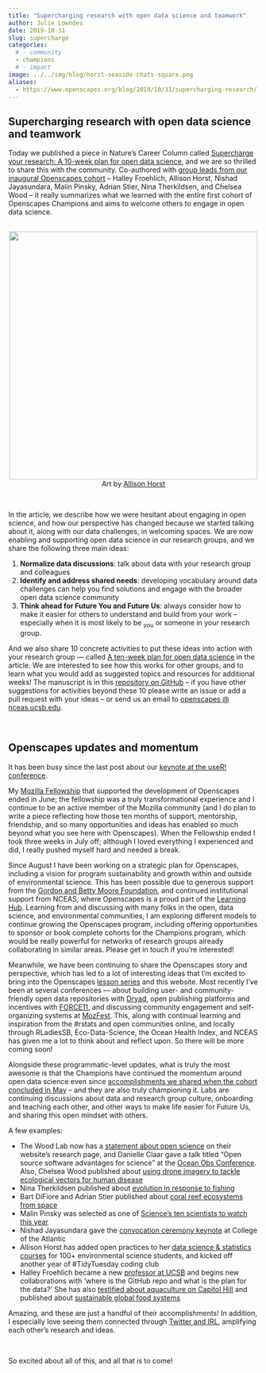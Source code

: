 ```yaml
---
title: "Supercharging research with open data science and teamwork"
author: Julie Lowndes
date: 2019-10-31
slug: supercharge
categories:
  # - community
  - champions
  # - impact
image: ../../img/blog/horst-seaside-chats-square.png
aliases: 
  - https://www.openscapes.org/blog/2019/10/31/supercharging-research/
---
```


## Supercharging research with open data science and teamwork

Today we published a piece in Nature’s Career Column called [Supercharge your research: A 10-week plan for open data science](https://www.nature.com/articles/d41586-019-03335-4), and we are so thrilled to share this with the community. Co-authored with [group leads from our inaugural Openscapes cohort](https://openscapes.github.io/summit2019/#team) – Halley Froehlich, Allison Horst, Nishad Jayasundara, Malin Pinsky, Adrian Stier, Nina Therkildsen, and Chelsea Wood – it really summarizes what we learned with the entire first cohort of Openscapes Champions and aims to welcome others to engage in open data science.

<br> 
<center>
  <a><img src="/img/blog/horst-seaside-chats.png" width="500px"></a>
  <figcaption>Art by [Allison Horst](https://twitter.com/allison_horst)</figcaption>
</center>  

<br>

In the article, we describe how we were hesitant about engaging in open science, and how our perspective has changed because we started talking about it, along with our data challenges, in welcoming spaces. We are now enabling and supporting open data science in our research groups, and we share the following three main ideas: 

1. **Normalize data discussions**: talk about data with your research group and colleagues
2. **Identify and address shared needs**: developing vocabulary around data challenges can help you find solutions and engage with the broader open data science community
3. **Think ahead for Future You and Future Us**: always consider how to make it easier for others to understand and build from your work – especially when it is most likely to be ~you~ or someone in your research group. 

And we also share 10 concrete activities to put these ideas into action with your research group — called [A ten-week plan for open data science](https://www.nature.com/articles/d41586-019-03335-4) in the article. We are interested to see how this works for other groups, and to learn what you would add as suggested topics and resources for additional weeks! The manuscript is in this [repository on GitHub](https://github.com/Openscapes/supercharge-research) – if you have other suggestions for activities beyond these 10 please write an issue or add a pull request with your ideas – or send us an email to [openscapes @ nceas.ucsb.edu](mailto:hello@openscapes.org).  

<br>

## Openscapes updates and momentum

It has been busy since the last post about our [keynote at the useR! conference](https://www.openscapes.org/blog/2019/08/22/user-keynote/).  

My [Mozilla Fellowship](https://blog.mozilla.org/blog/2018/08/21/mozilla-announces-25-new-fellows-in-openness-science-and-tech-policy/) that supported the development of Openscapes ended in June; the fellowship was a truly transformational experience and I continue to be an active member of the Mozilla community (and I do plan to write a piece reflecting how those ten months of support, mentorship, friendship, and so many opportunities and ideas has enabled so much beyond what you see here with Openscapes). When the Fellowship ended I took three weeks in July off; although I loved everything I experienced and did, I really pushed myself hard and needed a break. 

Since August I have been working on a strategic plan for Openscapes, including a vision for  program sustainability and growth within and outside of environmental science. This has been possible due to generous support from the [Gordon and Betty Moore Foundation](https://www.moore.org/), and continued institutional support from NCEAS, where Openscapes is a proud part of the [Learning Hub](https://www.nceas.ucsb.edu/learning-hub). Learning from and discussing with many folks in the open, data science, and environmental communities, I am exploring different models to continue growing the Openscapes program, including offering opportunities to sponsor or book complete cohorts for the Champions program, which would be really powerful for networks of research groups already collaborating in similar areas. Please get in touch if you're interested!

Meanwhile, we have been continuing to share the Openscapes story and perspective, which has led to a lot of interesting ideas that I’m excited to bring into the Openscapes [lesson series](https://openscapes.github.io/series/) and this website. Most recently I've been at several conferences — about building user- and community- friendly open data repositories with [Dryad](https://blog.datadryad.org/2019/09/24/new-dryad-is-here/), open publishing platforms and incentives with [FORCE11](https://www.force11.org/), and discussing community engagement and self-organizing systems at [MozFest](https://www.mozillafestival.org/en/). This, along with continual learning and inspiration from the #rstats and open communities online, and locally through RLadiesSB, Eco-Data-Science, the Ocean Health Index, and NCEAS has given me a lot to think about and reflect upon. So there will be more coming soon!

Alongside these programmatic-level updates, what is truly the most awesome is that the Champions have continued the momentum around open data science even since [accomplishments we shared when the cohort concluded in May](https://openscapes.org/blog/2019/06/12/wins-cohort1/) – and they are also truly championing it. Labs are continuing discussions about data and research group culture, onboarding and teaching each other, and other ways to make life easier for Future Us, and sharing this open mindset with others. 

A few examples: 

- The Wood Lab now has a [statement about open science](https://chelsealwood.wordpress.com/research/) on their website's research page, and Danielle Claar gave a talk titled “Open source software advantages for science” at the [Ocean Obs Conference](http://www.oceanobs19.net/). Also, Chelsea Wood published about [using drone imagery to tackle ecological vectors for human disease](https://twitter.com/DrChelseaLWood/status/1188919778368311297)
- Nina Therkildsen published about [evolution in response to fishing](https://twitter.com/ntherk/status/1157025165202661376)
- Bart DiFiore and Adrian Stier published about [coral reef ecosystems from space](https://twitter.com/AdrianStier/status/1177713776130265088)
- Malin Pinsky was selected as one of [Science's  ten scientists to watch this year ](https://twitter.com/pinskylab/status/1185187024149585922)
- Nishad Jayasundara gave the [convocation ceremony keynote](https://www.coa.edu/live/news/1730-academic-year-opens-with-a-splash) at College of the Atlantic
- Allison Horst has added open practices to her [data science & statistics courses](https://allisonhorst.github.io) for 100+ environmental science students, and kicked off another year of #TidyTuesday coding club
- Halley Froehlich became a new [professor at UCSB](https://froehlichlab.eemb.ucsb.edu/) and begins new collaborations with 'where is the GitHub repo and what is the plan for the data?' She has also [testified about aquaculture on Capitol Hill](https://twitter.com/nceas/status/1143172361669283846) and published about [sustainable global food systems](https://twitter.com/DocFroehlich/status/1171705193496481792)

Amazing, and these are just a handful of their accomplishments! In addition, I especially love seeing them connected through [Twitter and IRL](https://twitter.com/DrChelseaLWood/status/1118716069118529536), amplifying each other's research and ideas. 

<br>

So excited about all of this, and all that is to come!

<br> 

